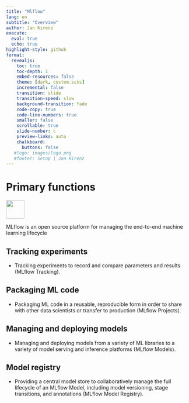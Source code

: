 ```yaml
---
title: "Mlflow"
lang: en 
subtitle: "Overview"
author: Jan Kirenz
execute:
  eval: true
  echo: true
highlight-style: github
format:
  revealjs: 
    toc: true
    toc-depth: 1
    embed-resources: false
    theme: [dark, custom.scss]  
    incremental: false
    transition: slide
    transition-speed: slow
    background-transition: fade
    code-copy: true
    code-line-numbers: true
    smaller: false
    scrollable: true
    slide-number: c
    preview-links: auto
    chalkboard: 
      buttons: false
   #logo: images/logo.png
   #footer: Setup | Jan Kirenz
---
```


# Primary functions {background-image="images/dje.jpg"}

![](images/mlflow-logo.png){width=50px}


MLflow is an open source platform for managing the end-to-end machine learning lifecycle


## Tracking experiments

- Tracking experiments to record and compare parameters and results (MLflow Tracking).

## Packaging ML code

- Packaging ML code in a reusable, reproducible form in order to share with other data scientists or transfer to production (MLflow Projects).

## Managing and deploying models

- Managing and deploying models from a variety of ML libraries to a variety of model serving and inference platforms (MLflow Models).

## Model registry

- Providing a central model store to collaboratively manage the full lifecycle of an MLflow Model, including model versioning, stage transitions, and annotations (MLflow Model Registry).

